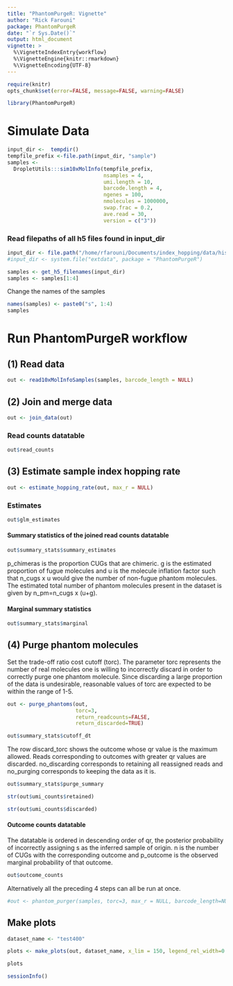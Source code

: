 ```yaml
---
title: "PhantomPurgeR: Vignette"
author: "Rick Farouni"
package: PhantomPurgeR
date: "`r Sys.Date()`"
output: html_document
vignette: >
  %\VignetteIndexEntry{workflow}
  %\VignetteEngine{knitr::rmarkdown}
  %\VignetteEncoding{UTF-8}
---
```



```r
require(knitr)
opts_chunk$set(error=FALSE, message=FALSE, warning=FALSE)
```
```r
library(PhantomPurgeR)
```


# Simulate Data 
```r
input_dir <-  tempdir()
tempfile_prefix <-file.path(input_dir, "sample")
samples <-
  DropletUtils:::sim10xMolInfo(tempfile_prefix, 
                               nsamples = 4, 
                               umi.length = 10,
                               barcode.length = 4,
                               ngenes = 100,
                               nmolecules = 1000000,
                               swap.frac = 0.2,
                               ave.read = 30, 
                               version = c("3"))
```


### Read filepaths of all h5 files found in input_dir



```r
input_dir <- file.path("/home/rfarouni/Documents/index_hopping/data/hiseq4000/input")
#input_dir <- system.file("extdata", package = "PhantomPurgeR")
```


```r
samples <- get_h5_filenames(input_dir)
samples <- samples[1:4]
```

Change the names of the samples

```r
names(samples) <- paste0("s", 1:4)
samples
```

# Run PhantomPurgeR workflow

## (1) Read data

```r
out <- read10xMolInfoSamples(samples, barcode_length = NULL)
```

##  (2) Join and merge data

```r
out <- join_data(out)
```

### Read counts datatable

```r
out$read_counts
```



## (3) Estimate sample index hopping rate

```r
out <- estimate_hopping_rate(out, max_r = NULL)
```

### Estimates

```r
out$glm_estimates
```



#### Summary statistics of the joined read counts datatable

```r
out$summary_stats$summary_estimates
```

p_chimeras is the proportion CUGs that are chimeric. g is the estimated proportion of fugue molecules and u is the molecule inflation factor such that n_cugs x u would give the number of non-fugue phantom molecules. The estimated total number of phantom molecules present in the dataset is given by n_pm=n_cugs x (u+g).


#### Marginal summary statistics

```r
out$summary_stats$marginal
```

## (4) Purge phantom molecules

Set the trade-off ratio cost cutoff (torc). The parameter torc represents the number of real molecules one is willing to incorrectly discard in order to correctly purge one phantom molecule. Since discarding a large proportion of the data is undesirable, reasonable values of torc are expected to be within the range of 1-5.

```r
out <- purge_phantoms(out,
                      torc=3,
                      return_readcounts=FALSE,
                      return_discarded=TRUE)
```



```r
out$summary_stats$cutoff_dt
```

The row discard_torc shows the outcome whose qr value is the maximum allowed. Reads corresponding to outcomes with greater qr values are discarded. no_discarding corresponds to retaining all reassigned reads and no_purging corresponds to keeping the data as it is.

```r
out$summary_stats$purge_summary
```


```r
str(out$umi_counts$retained)
```

```r
str(out$umi_counts$discarded)
```



#### Outcome counts datatable

The datatable is ordered in descending order of qr, the posterior probability of incorrectly assigning s as the inferred sample of origin. n is the number of CUGs with the corresponding outcome and p_outcome is the observed marginal probability of that outcome.

```r
out$outcome_counts
```


Alternatively all the preceding 4 steps can all be run at once.

```r
#out <- phantom_purger(samples, torc=3, max_r = NULL, barcode_length=NULL, return_readcounts=FALSE, return_discarded=TRUE)
```


## Make plots

```r
dataset_name <- "test400"
```
```r
plots <- make_plots(out, dataset_name, x_lim = 150, legend_rel_width=0.2)
```


```r
plots 
```

```r
sessionInfo()
```


